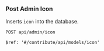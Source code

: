 ### Post Admin Icon

Inserts `icon` into the database.

```text
POST api/admin/icon
```

```yaml-to-json
$ref: '#/contribute/api/models/icon'
```